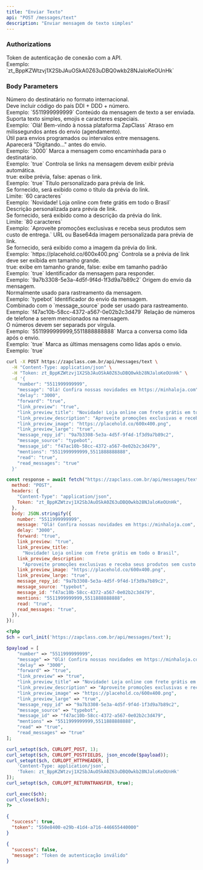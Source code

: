 ```yaml
---
title: "Enviar Texto"
api: "POST /messages/text"
description: "Enviar mensagem de texto simples"
---
```


### Authorizations

<ParamField path="token" type="string" required>
  Token de autenticação de conexão com a API. <br />
  Exemplo: `zt_BppKZWtzvj1X2SbJAuOSkA0Z63uDBQ0wkb28NJaloKeOUnHk`
</ParamField>

### Body Parameters

<ParamField path="number" type="string" required>
  Número do destinatário no formato internacional. <br />
  Deve incluir código do país DDI + DDD + número. <br />
  Exemplo: `5511999999999`
</ParamField>

<ParamField path="message" type="string" required>
  Conteúdo da mensagem de texto a ser enviada. <br />
  Suporta texto simples, emojis e caracteres especiais. <br />
  Exemplo: `Olá! Bem-vindo à nossa plataforma ZapClass`
</ParamField>

<ParamField path="delay" type="string">
  Atraso em milissegundos antes do envio (agendamento). <br />
  Útil para envios programados ou intervalos entre mensagens. <br />
  Aparecerá "Digitando..." antes do envio. <br />
  Exemplo: `3000`
</ParamField>

<ParamField path="forward" type="string">
  Marca a mensagem como encaminhada para o destinatário. <br />
  Exemplo: `true`
</ParamField>

<ParamField path="link_preview" type="string">
  Controla se links na mensagem devem exibir prévia automática. <br />
  true: exibe prévia, false: apenas o link. <br />
  Exemplo: `true`
</ParamField>

<ParamField path="link_preview_title" type="string">
  Título personalizado para prévia de link. <br />
  Se fornecido, será exibido como o título da prévia do link. <br />
  Limite: `60 caracteres` <br />
  Exemplo: `Novidade! Loja online com frete grátis em todo o Brasil`
</ParamField>

<ParamField path="link_preview_description" type="string">
  Descrição personalizada para prévia de link. <br />
  Se fornecido, será exibido como a descrição da prévia do link. <br />
  Limite: `80 caracteres` <br />
  Exemplo: `Aproveite promoções exclusivas e receba seus produtos sem custo de entrega.`
</ParamField>

<ParamField path="link_preview_image" type="string">
  URL ou Base64da imagem personalizada para prévia de link. <br />
  Se fornecido, será exibido como a imagem da prévia do link. <br />
  Exemplo: `https://placehold.co/600x400.png`
</ParamField>

<ParamField path="link_preview_large" type="string">
  Controla se a prévia de link deve ser exibida em tamanho grande. <br />
  true: exibe em tamanho grande, false: exibe em tamanho padrão <br />
  Exemplo: `true`
</ParamField>

<ParamField path="message_reply_id" type="string">
  Identificador da mensagem para responder. <br />
  Exemplo: `9a7b3308-5e3a-4d5f-9f4d-1f3d9a7b89c2`
</ParamField>

<ParamField path="message_source" type="string">
  Origem do envio da mensagem. <br />
  Normalmente usado para rastreamento da mensagem. <br />
  Exemplo: `typebot`
</ParamField>

<ParamField path="message_id" type="string">
  Identificador do envio da mensagem. <br />
  Combinado com o `message_source` pode ser usado para rastreamento. <br />
  Exemplo: `f47ac10b-58cc-4372-a567-0e02b2c3d479`
</ParamField>

<ParamField path="mentions" type="string">
  Relação de números de telefone a serem mencionados na mensagem. <br />
  O números devem ser separads por vírgula. <br />
  Exemplo: `5511999999999,5511888888888`
</ParamField>

<ParamField path="read" type="string">
  Marca a conversa como lida após o envio. <br />
  Exemplo: `true`
</ParamField>

<ParamField path="read_messages" type="string">
  Marca as últimas mensagens como lidas após o envio. <br />
  Exemplo: `true`
</ParamField>

<RequestExample>

```bash cURL
curl -X POST https://zapclass.com.br/api/messages/text \
  -H "Content-Type: application/json" \
  -H "Token: zt_BppKZWtzvj1X2SbJAuOSkA0Z63uDBQ0wkb28NJaloKeOUnHk" \
  -d '{
    "number": "5511999999999",
    "message": "Olá! Confira nossas novidades em https://minhaloja.com",
    "delay": "3000",
    "forward": "true",
    "link_preview": "true",
    "link_preview_title": "Novidade! Loja online com frete grátis em todo o Brasil",
    "link_preview_description": "Aproveite promoções exclusivas e receba seus produtos sem custo de entrega.",
    "link_preview_image": "https://placehold.co/600x400.png",
    "link_preview_large": "true",
    "message_repy_id": "9a7b3308-5e3a-4d5f-9f4d-1f3d9a7b89c2",
    "message_source": "typebot",
    "message_id": "f47ac10b-58cc-4372-a567-0e02b2c3d479",
    "mentions": "5511999999999,5511888888888",
    "read": "true",
    "read_messages": "true"
  }'
```

```javascript JavaScript
const response = await fetch("https://zapclass.com.br/api/messages/text", {
  method: "POST",
  headers: {
    "Content-Type": "application/json",
    Token: "zt_BppKZWtzvj1X2SbJAuOSkA0Z63uDBQ0wkb28NJaloKeOUnHk",
  },
  body: JSON.stringify({
    number: "5511999999999",
    message: "Olá! Confira nossas novidades em https://minhaloja.com",
    delay: "3000",
    forward: "true",
    link_preview: "true",
    link_preview_title:
      "Novidade! Loja online com frete grátis em todo o Brasil",
    link_preview_description:
      "Aproveite promoções exclusivas e receba seus produtos sem custo de entrega.",
    link_preview_image: "https://placehold.co/600x400.png",
    link_preview_large: "true",
    message_repy_id: "9a7b3308-5e3a-4d5f-9f4d-1f3d9a7b89c2",
    message_source: "typebot",
    message_id: "f47ac10b-58cc-4372-a567-0e02b2c3d479",
    mentions: "5511999999999,5511888888888",
    read: "true",
    read_messages: "true",
  }),
});
```

```php PHP
<?php
$ch = curl_init('https://zapclass.com.br/api/messages/text');

$payload = [
    "number" => "5511999999999",
    "message" => "Olá! Confira nossas novidades em https://minhaloja.com",
    "delay" => "3000",
    "forward" => "true",
    "link_preview" => "true",
    "link_preview_title" => "Novidade! Loja online com frete grátis em todo o Brasil",
    "link_preview_description" => "Aproveite promoções exclusivas e receba seus produtos sem custo de entrega.",
    "link_preview_image" => "https://placehold.co/600x400.png",
    "link_preview_large" => "true",
    "message_repy_id" => "9a7b3308-5e3a-4d5f-9f4d-1f3d9a7b89c2",
    "message_source" => "typebot",
    "message_id" => "f47ac10b-58cc-4372-a567-0e02b2c3d479",
    "mentions" => "5511999999999,5511888888888",
    "read" => "true",
    "read_messages" => "true"
];

curl_setopt($ch, CURLOPT_POST, 1);
curl_setopt($ch, CURLOPT_POSTFIELDS, json_encode($payload));
curl_setopt($ch, CURLOPT_HTTPHEADER, [
    'Content-Type: application/json',
    'Token: zt_BppKZWtzvj1X2SbJAuOSkA0Z63uDBQ0wkb28NJaloKeOUnHk'
]);
curl_setopt($ch, CURLOPT_RETURNTRANSFER, true);

curl_exec($ch);
curl_close($ch);
?>
```

</RequestExample>

<ResponseExample>

```json 200
{
  "success": true,
  "token": "550e8400-e29b-41d4-a716-446655440000"
}
```

```json 400
{
  "success": false,
  "message": "Token de autenticação inválido"
}
```

</ResponseExample>
